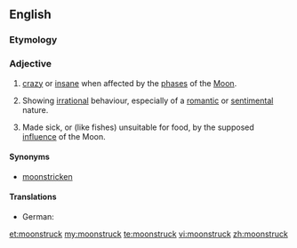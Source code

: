 ==English==

===Etymology===
{{compound|moon|struck}}

===Adjective===
{{en-adj}}

# {{obsolete}} [[crazy]] or [[insane]] when affected by the [[phase]]s of the [[Moon]].
# {{context|by extension}} Showing [[irrational]] behaviour, especially of a [[romantic]] or [[sentimental]] nature.
# {{obsolete}} Made sick, or (like fishes) unsuitable for food, by the supposed [[influence]] of the Moon.

{{Webster 1913}}

====Synonyms====
* [[moonstricken]]

====Translations====
* German: {{t-|de|mondsüchtig}}

[[et:moonstruck]]
[[my:moonstruck]]
[[te:moonstruck]]
[[vi:moonstruck]]
[[zh:moonstruck]]